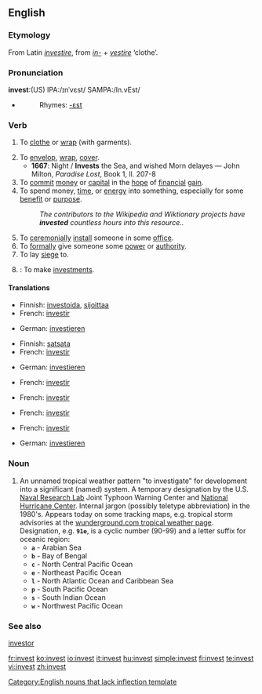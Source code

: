 ==English==

===Etymology===
From Latin ''[[investire]]'', from ''[[in-]]'' + ''[[vestire]]'' ‘clothe’.

===Pronunciation===
'''invest''':(US) IPA:/ɪnˈvɛst/ SAMPA:/In.vEst/
* {{audio|en-us-invest.ogg|Audio (US)}}
*: Rhymes: [[Rhymes:English:-ɛst|-ɛst]]

===Verb===
{{en-verb}}

# {{dated}} To [[clothe]] or [[wrap]] (with garments).
# To [[envelop]], [[wrap]], [[cover]].
#* '''1667''': Night / '''Invests''' the Sea, and wished Morn delayes — John Milton, ''Paradise Lost'', Book 1, ll. 207-8
# To [[commit]] [[money]] or [[capital]] in the [[hope]] of [[financial]] [[gain]].
# To spend money, [[time]], or [[energy]] into something, especially for some [[benefit]] or [[purpose]].
#: ''The contributors to the Wikipedia and Wiktionary projects have '''invested''' countless hours into this resource..''
# To [[ceremonially]] [[install]] someone in some [[office]].
# To [[formally]] give someone some [[power]] or [[authority]].
# To lay [[siege]] to.
# {{intransitive}}: To make [[investments]].

====Translations====
{{trans-top|to commit money...}}
* Finnish: [[investoida]], [[sijoittaa]]
* French: [[investir]]
{{trans-mid}}
* German: [[investieren]]
{{trans-bottom}}

{{trans-top|to spend money, time...}}
* Finnish: [[satsata]]
* French: [[investir]]
{{trans-mid}}
* German: [[investieren]]
{{trans-bottom}}

{{trans-top|to ceremonially install}}
* French: [[investir]]
{{trans-mid}}
{{trans-bottom}}

{{trans-top|to formally give power}}
* French: [[investir]]
{{trans-mid}}
{{trans-bottom}}

{{trans-top|to adorn or clothe someone}}
{{trans-mid}}
{{trans-bottom}}

{{trans-top|to lay siege to}}
* French: [[investir]]
{{trans-mid}}
{{trans-bottom}}

{{trans-top|to make investments}}
* French: [[investir]]
{{trans-mid}}
* German: [[investieren]]
{{trans-bottom}}

===Noun===
{{infl|en|noun}}[[Category:English nouns that lack inflection template]]

# An unnamed tropical weather pattern "to investigate" for development into a significant (named) system.    A temporary designation by the U.S. [http://www.nrlmry.navy.mil/tc_pages/ Naval Research Lab] Joint Typhoon Warning Center and [http://www.nhc.noaa.gov/ National Hurricane Center].  Internal jargon (possibly teletype abbreviation) in the 1980's.  Appears today on some tracking maps, e.g. tropical storm advisories at the [http://www.wunderground.com/tropical/ wunderground.com tropical weather page].  Designation, e.g. <code>'''91e'''</code>, is a cyclic number (90-99) and a letter suffix for oceanic region:
#* <code>'''a'''</code> - Arabian Sea
#* <code>'''b'''</code> - Bay of Bengal
#* <code>'''c'''</code> - North Central Pacific Ocean
#* <code>'''e'''</code> - Northeast Pacific Ocean
#* <code>'''l'''</code> - North Atlantic Ocean and Caribbean Sea
#* <code>'''p'''</code> - South Pacific Ocean
#* <code>'''s'''</code> - South Indian Ocean
#* <code>'''w'''</code> - Northwest Pacific Ocean

===See also===
[[investor]]

[[fr:invest]]
[[ko:invest]]
[[io:invest]]
[[it:invest]]
[[hu:invest]]
[[simple:invest]]
[[fi:invest]]
[[te:invest]]
[[vi:invest]]
[[zh:invest]]